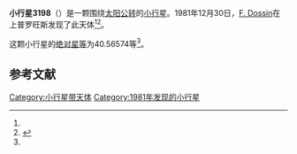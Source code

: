 {{Infobox planet
| bgcolour = #FFFFC0
| name = 3198 Wallonia
| symbol = 
| image = 
| caption = 
| discovery = yes
| discovery_ref = 
| discoverer = [[F._Dossin|F. Dossin]]
| discovery_site = [[上普罗旺斯|上普罗旺斯]] 
| discovered = 1981年12月30日
| designations = yes
| mp_name = 
| named_after = 
| alt_names = 
| mp_category = [[越火小行星|越火小行星]]
| orbit_ref = <ref name="a">[http://ssd.jpl.nasa.gov/sbdb.cgi?sstr=3198 3198 Wallonia] {{Wayback|url=http://ssd.jpl.nasa.gov/sbdb.cgi?sstr=3198 |date=20200917211912 }}，小行星數據庫瀏覽器（JPL Small-Body Database Browser）－[[美国国家航空航天局|美国国家航空航天局]]喷气推进实验室</ref>
| epoch = 2456400.5 (2013年4月18日更新)
| aphelion = {{convert|2.7000737|AU|km|3|abbr=on|lk=out}}
| perihelion = {{convert|1.6604435|AU|km|3|abbr=on}}
| semimajor = {{convert|2.1802586|AU|km|3|abbr=on}}
| eccentricity = 0.238419
| period = 1175.873045 [[日|日]]<br />3.22[[儒略年|儒略年]]
| avg_speed = 
| inclination = 17.96264
| asc_node = 83.59999
| mean_anomaly = 
| arg_peri = 40.56574
| satellites = 
| physical_characteristics = yes
| dimensions = 
| mass = 
| density = 
| surface_grav = 
| escape_velocity = 
| sidereal_day = 
| axial_tilt = 
| pole_ecliptic_lat = 
| pole_ecliptic_lon = 
| albedo = 
| temperatures= 
| temp_name1 = 
| mean_temp_1 = 
| max_temp_1 = 
| temp_name2 = 
| max_temp_2 = 
| spectral_type = 
| abs_magnitude = 40.56574
}}

'''小行星3198'''（{{lang-en|3198 Wallonia}}）是一颗围绕[[太阳|太阳]][[公转|公转]]的[[小行星|小行星]]。1981年12月30日，[[F._Dossin|F. Dossin]]在上普罗旺斯发现了此天体<ref name="a" /><ref>{{cite news|title=小行星列表|url=http://cfa-www.harvard.edu/iau/lists/NumberedMPs.txt|accessdate=2013-07-08|newspaper=哈佛大学|archive-date=2008-05-17|archive-url=https://web.archive.org/web/20080517010638/http://cfa-www.harvard.edu/iau/lists/NumberedMPs.txt|dead-url=no}}</ref>。

这颗小行星的[[绝对星等|绝对星等]]为40.56574等<ref name="a" />。

==参考文献==
{{reflist}}
{{Minor Planet Number|[[小行星3197|小行星3197]]|[[小行星3199|小行星3199]]}}

{{小天体}}

[[Category:小行星带天体|Category:小行星带天体]]
[[Category:1981年发现的小行星|Category:1981年发现的小行星]]

{{asteroid-stub}}